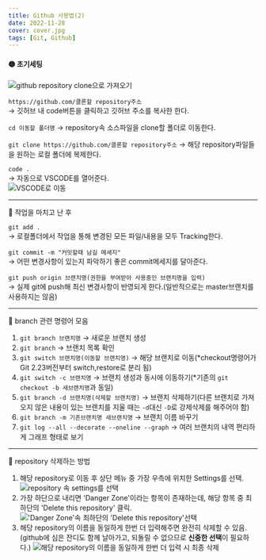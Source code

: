 ```yaml
---
title: Github 사용법(2)
date: 2022-11-28
cover: cover.jpg
tags: [Git, Github]
---
```


#### 🟡 초기세팅

![github repository clone으로 가져오기](1.png)

`https://github.com/클론할 repository주소`  
→ 깃허브 내 code버튼을 클릭하고 깃허브 주소를 복사한 한다.

`cd 이동할 폴더명`
→ repository속 소스파일을 clone할 폴더로 이동한다.

`git clone https://github.com/클론할 repository주소`
→ 해당 repository파일들을 원하는 로컬 폴더에 복제한다.

`code .`  
→ 자동으로 VSCODE를 열어준다.  
![VSCODE로 이동](2.png)

---

📍 작업을 마치고 난 후

`git add .`  
→ 로컬폴더에서 작업을 통해 변경된 모든 파일/내용을 모두 Tracking한다.

`git commit -m "커밋할때 남길 메세지"`  
→ 어떤 변경사항이 있는지 파악하기 좋은 commit메세지를 달아준다.

`git push origin 브랜치명(권한을 부여받아 사용중인 브랜치명을 입력)`  
→ 실제 git에 push해 최신 변경사항이 반영되게 한다.(일반적으로는 master브랜치를 사용하지는 않음)

---

📍 branch 관련 명령어 모음

1. `git branch 브랜치명` → 새로운 브랜치 생성
2. `git branch` → 브랜치 목록 확인
3. `git switch 브랜치명(이동할 브랜치명)` → 해당 브랜치로 이동(\*checkout명령어가 Git 2.23버전부터 switch,restore로 분리 됨)
4. `git switch -c 브랜치명` → 브랜치 생성과 동시에 이동하기(\*기존의 `git checkout -b 새브랜치명`과 동일)
5. `git branch -d 브랜치명(삭제할 브랜치명)` → 브랜치 삭제하기(다른 브랜치로 가져오지 않은 내용이 있는 브랜치를 지울 때는 `-d`대신 `-D`로 강제삭제를 해주어야 함)
6. `git branch -m 기존브랜치명 새브랜치명` → 브랜치 이름 바꾸기
7. `git log --all --decorate --oneline --graph` → 여러 브랜치의 내역 편리하게 그래프 형태로 보기

---

📍 repository 삭제하는 방법

1. 해당 repository로 이동 후 상단 메뉴 중 가장 우측에 위치한 Settings를 선택.
   ![repository 속 settings를 선택](3.png)
2. 가장 하단으로 내리면 'Danger Zone'이라는 항목이 존재하는데, 해당 항목 중 최하단의 'Delete this repository' 클릭.
   !['Danger Zone'속 최하단의 'Delete this repository'선택](4.png)
3. 해당 repository의 이름을 동일하게 한번 더 입력해주면 완전히 삭제할 수 있음.(github에 심은 잔디도 함께 날아가고, 되돌릴 수 없으므로 **신중한 선택**이 필요하다.)
   ![해당 repository의 이름을 동일하게 한번 더 입력 시 최종 삭제](5.png)
